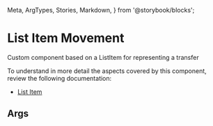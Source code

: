   Meta,
  ArgTypes,
  Stories,
  Markdown,
} from '@storybook/blocks';


# List Item Movement

Custom component based on a ListItem for representing a transfer 

To understand in more detail the aspects covered by this component, review the following documentation:

+ [List Item](/docs/design-system-components-list-item--docs)

## Args
<Meta of={MListItemMovement} />

<ArgTypes of={MListItemMovement} sort="requiredFirst" />

<Stories />

